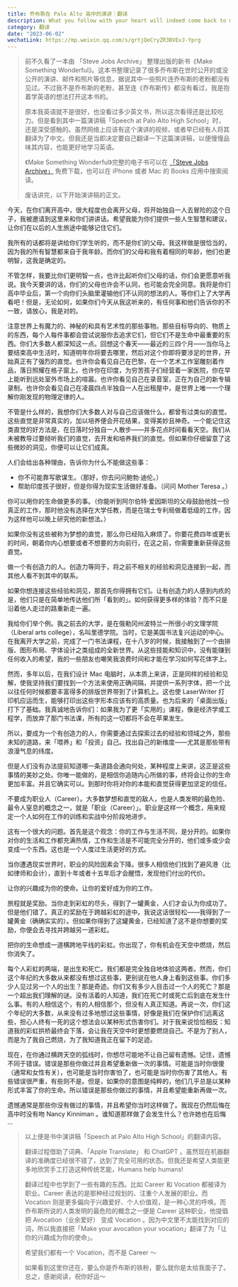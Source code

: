 ```yaml
---
title: 乔布斯在 Palo Alto 高中的演讲｜翻译
description: What you follow with your heart will indeed come back to make your life much richer. 你追随内心所做的事，终将会让你的生命更加丰富。
category: 翻译
date: "2023-06-02"
wechatLink: https://mp.weixin.qq.com/s/grtjQeCryZR3BVEvJ-Yprg
---
```


> 前不久看了一本由 「Steve Jobs Archive」 整理出版的新书《Make Something Wonderful》。这本书整理记录了很多乔布斯在世时公开的或没公开的演讲、邮件和照片等信息，据说其中一些照片连乔布斯的老粉都没有见过。不过我不是乔布斯的老粉，甚至连《乔布斯传》都没有看过，我是抱着学英语的想法打开这本书的。
>
> 原本我英语就不是很好，也没看过多少英文书，所以这次看得还是比较吃力。但是看到其中一篇演讲稿「Speech at Palo Alto High School」时，还是深受感触的。虽然网络上应该有这个演讲的视频，或者早已经有人将其翻译为了中文。但我还是当即决定要自己翻译一下这篇演讲稿，以便慢慢品味其内容，也能更好地学习英语。
>
> 《Make Something Wonderful》完整的电子书可以在 [「Steve Jobs Archive」](https://stevejobsarchive.com/book/download) 免费下载，也可以在 iPhone 或者 Mac 的 Books 应用中搜索阅读。
>
> 废话讲完，以下开始演讲稿的正文。

今天，在你们离开高中，很大程度也会离开父母，将开始独自一人去冒险的这个日子，我被邀请到这里来和你们讲讲话。希望我能为你们提供一些人生智慧和建议，让你们在以后的人生旅途中能够记住它们。

我所有的话都将是讲给你们学生听的，而不是你们的父母。我这样做是很恰当的，因为我的所有智慧都来自于我年龄。而你们的父母和我有着相同的年龄，他们也更明智，这我是确定的。

不管怎样，我要比你们更明智一点，也许比起听你们父母的话，你们会更愿意听我说。我今天要讲的话，你们的父母也许会不认同，也可能会完全同意。我将是你们高中毕业后，第一个向你们头脑里灌输他们不认同的想法的人。等你们上了大学再看吧！但是，无论如何，如果你们今天从我这听来的，有任何事和他们告诉你的不一致，请放心，我是对的。

注意世界上有魔力的、神秘的和具有艺术性的那些事物。那些目标导向的、物质上的东西，每个人每件事都会尝试说服你去追求它们，但它们不是生命中最重要的东西。你们大多数人都深知这一点。回想这个春天——最近的三四个月——当你马上要结束高中生活时，知道明年你将要去哪里，然后对这个你即将要涉足的世界，开始真正有了强烈的直觉。也许你会看见自己在巴黎，在一个艺术工作室雕刻着作品，落日照耀在格子窗上。也许你在印度，为穷苦孩子们经营着一家医院，你在早上能听到远处室外市场上的喧嚣。也许你看见自己在录音室，正在为自己的新专辑录制。也许你会看见自己在凌晨四点半独自一人在出租屋中，是世界上唯一一个理解你刚发现的物理定律的人。

不管是什么样的，我想你们大多数人对与自己应该做什么，都曾有过类似的直觉。这些直觉是非常真实的，加以培养便会开花结果，变得美妙且神奇。一个能记住这类直觉的好方法是，在日落时分独自一人散步——并多花点时间看看天空。我们从未被教导过要倾听我们的直觉，去开发和培养我们的直觉。但如果你仔细留意了这些微妙的洞见，你便可以让它们成真。

人们会给出各种理由，告诉你为什么不能做这些事：

- 你不可能靠写歌谋生。（那好，你去问问鲍勃·迪伦。）
- 帮助印度孩子很好，但是你得为现实生活做好准备。（问问 Mother Teresa 。）

你可以用你的生命做更多的事。（你能听到阿尔伯特·爱因斯坦的父母鼓励他找一份真正的工作，那时他没有选择在大学任教，而是在瑞士专利局做着低级的工作，因为这样他可以晚上研究他的新想法。）

如果你没有这些被称为梦想的直觉，那么你已经陷入麻烦了。你要花费四年或更长的时间，朝着你内心想要或者不想要的方向前行，在这之前，你需要重新获得这些直觉。

做一个有创造力的人。创造力等同于，将之前不相关的经验和洞见连接到一起，而其他人看不到其中的联系。

如果你想连接这些经验和洞见，那首先你得拥有它们。让有创造力的人感到内疚的是，他们只是在简单地传达他们所「看到的」。如何获得更多样的体验？而不只是沿着他人走过的路重新走一遍。

我给你们举个例。我之前去的大学，是在俄勒冈州波特兰一所很小的文理学院（Liberal arts college），名叫里德学院。当时，它是美国书法复兴运动的中心。在我离开大学之前，完成了一门书法课程，在十八岁的时候，我接触到了一个由排版、图形布局、字体设计之类组成的全新世界。从这些技能和知识中，没有能赚到任何收入的希望，我的一些朋友也嘲笑我浪费时间和才能在学习如何写花体字上。

然而，多年以后，在我们设计 Mac 电脑时，从本质上来讲，正是同样的经验和见解，使我坚持我们要找到一个方法来使用正确间隔，并提供一系列字体，把一个比以往任何时候都要丰富得多的排版世界带到了计算机上。这也使 LaserWriter 打印机应运而生，能够打印出这些字形本应该有的高质量。也为后来的「桌面出版」打下了基础。我真诚地告诉你们：如果我为了更「实用的」课程，像是经济学或工程学，而放弃了那门书法课，所有的这一切都将不会在苹果发生。

所以，要成为一个有创造力的人，你需要通过去探索过去的经验和领域之外，那些未知的道路，来「喂养」和「投资」自己。找出自己的新维度——尤其是那些带有浪漫气息的纬度。

但是人们没有办法提前知道哪一条道路会通向何处，某种程度上来讲，这正是这些事情的美妙之处。你唯一能做的，是相信你追随内心所做的事，终将会让你的生命更加丰富。并且它确实可以。到那时你将对你的本能和直觉获得更加坚定的信任。

不要成为职业人（Career）。大多数梦想和直觉的敌人，也是人类发明的最危险、最令人窒息的概念之一，就是「职业（Career）」。职业是这样一个概念，用来规定一个人如何在工作的训练和实战中分阶段地进步。

这有一个很大的问题。首先是这个观念：你的工作与生活不同，是分开的。如果你对你的生活和工作都充满热情，工作和生活是不可能完全分开的，他们或多或少会变成一个东西。这也是一个人度过生活更好的方式。

当你遭遇现实世界时，职业的风险因素会下降。很多人相信他们找到了避风港（比如律师和会计），直到十年或者十五年后才会醒悟，发现他们付出的代价。

让你的兴趣成为你的使命。让你的爱好成为你的工作。

旅程就是奖励。当你走到彩虹的尽头，得到了一罐黄金，人们才会认为你成功了。但是他们错了。真正的奖励在于跨越彩虹的途中。我说这话很轻松——我得到了一罐黄金（确确实实的）。但如果你得到了这罐黄金，已经知道了这不是你想要的奖励，你便会去寻找并跨越另一道彩虹。

把你的生命想成一道横跨地平线的彩虹。你出现了，你有机会在天空中燃烧，然后你消失了。

每个人彩虹的两端，是出生和死亡。我们都是完全独自地体验这两者。然而，你们这个年纪的大多数从来都没有想过这些事，更别说在他人身上看到这些事。你们多少人见过另一个人的出生？那是奇迹。你们又有多少人目击过一个人的死亡？那是一个超出我们理解的谜。没有活着的人知道，我们在死亡时或死亡后到底在发生什么事。有的人相信这个，有的人相信那个，但没有人真正知道。再说一次，你们这个年纪的大多数，从来没有过多地想过这些事情，好像是我们在保护你们远离这些，担心人终有一死的这个想法会以某种形式伤害你们。对于我来说恰恰相反：知道我的彩虹拱桥最终会下落，会让我在天空中时更想要燃烧自己。不是为了别人，而是为了我自己燃烧，为了我知道我正在留下的足迹。

现在，在你通过横跨天空的弧线时，你想尽可能地不让自己留有遗憾。记住，遗憾不同于错误。错误是那些你做过并且希望重新做一次的事情。可能是当时你很傻（通常和女性有关），也可能是当时你害怕了，也可能是当时你伤害了其他人。有些错误很严重，有些则不是。但是，如果你的意图是纯粹的，他们几乎总是以某种形式丰富了你的生命。所以错误是那些你做过的事情，并且希望能重新再做一次。

遗憾通常是那些你没有做过的事情，并且希望你当时这样做了。我现在仍然后悔在高中时没有吻 Nancy Kinniman 。谁知道那样做了会发生什么？也许她也在后悔 ...

> 以上便是书中演讲稿「Speech at Palo Alto High School」的翻译内容。
>
> 翻译过程借助了词典、「Apple Translate」 和 ChatGPT 。虽然现在机器翻译的准确度已经很不错了，达到了完全可用的状态。但我还是希望人类能更多地欣赏手工打造这种传统艺能，Humans help humans!
>
> 翻译过程中也学到了一些有趣的东西。比如 Career 和 Vocation 都被译为职业。Career 表达的是那种经过规划的、注重个人发展的职业。而 Vocation 则是更多偏向于兴趣爱好、个人价值观，是一种心灵的呼唤。而乔布斯所说的人类发明的最危险的概念之一便是 Career 这种职业，他提倡把 Avocation（业余爱好） 变成 Vocation 。因为中文里不太能找到对应的词，所以我直接把「Make your avocation your vocation」翻译了为「让你的兴趣成为你的使命」。
>
> 希望我们都有一个 Vocation，而不是 Career ～
>
> 如果看到这里你还在，要么你是乔布斯的铁粉，要么就你是太给我面子了。总之，感谢阅读，祝你好运～
